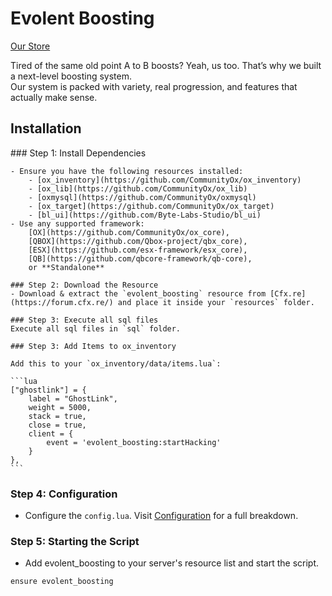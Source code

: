 
# Evolent Boosting

<div
  style={{ display: "flex", gap: "10px", margin: "20px 0", flexWrap: "wrap" }}
>
  <a
    href="https://docs.evolent.dev"
    target="_blank"
    style={{
      padding: "5px 10px",
      border: "2px solid #AFC1FF",
      color: "#AFC1FF",
      borderRadius: "5px",
      textDecoration: "none",
      background: "none",
    }}
  >
    Our Store
  </a>
</div>

Tired of the same old point A to B boosts? Yeah, us too. That’s why we built a next-level boosting system.  
Our system is packed with variety, real progression, and features that actually make sense.

## Installation

<Steps>
    ### Step 1: Install Dependencies

    - Ensure you have the following resources installed:
        - [ox_inventory](https://github.com/CommunityOx/ox_inventory)
        - [ox_lib](https://github.com/CommunityOx/ox_lib)
        - [oxmysql](https://github.com/CommunityOx/oxmysql)
        - [ox_target](https://github.com/CommunityOx/ox_target)
        - [bl_ui](https://github.com/Byte-Labs-Studio/bl_ui)
    - Use any supported framework:
        [OX](https://github.com/CommunityOx/ox_core),
        [QBOX](https://github.com/Qbox-project/qbx_core),
        [ESX](https://github.com/esx-framework/esx_core),
        [QB](https://github.com/qbcore-framework/qb-core),
        or **Standalone**

    ### Step 2: Download the Resource
    - Download & extract the `evolent_boosting` resource from [Cfx.re](https://forum.cfx.re/) and place it inside your `resources` folder.

    ### Step 3: Execute all sql files
    Execute all sql files in `sql` folder.

    ### Step 3: Add Items to ox_inventory

    Add this to your `ox_inventory/data/items.lua`:

    ```lua
    ["ghostlink"] = {
        label = "GhostLink",
        weight = 5000,
        stack = true,
        close = true,
        client = {
            event = 'evolent_boosting:startHacking'
        }
    },
    ```

### Step 4: Configuration

- Configure the `config.lua`. Visit [Configuration](/boosting/Config) for a full breakdown.

### Step 5: Starting the Script

- Add evolent_boosting to your server's resource list and start the script.

```bash
ensure evolent_boosting
```

</Steps>
